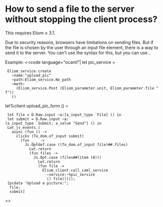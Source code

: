 =How to send a file to the server without stopping the client process?=

This requires Eliom ≥ 3.1.

Due to security reasons, browsers have limitations on sending files.
But if the file is chosen by the user through an input file element,
there is a way to send it to the server. You can't use the {{{server_function}}} syntax for this, but you can use
{{{Eliom_client.call_caml_service}}}.

Example:
<<code language="ocaml"|
let pic_service =
  Eliom_service.create
    ~name:"upload_pic"
    ~path:Eliom_service.No_path
    ~meth:
      (Eliom_service.Post (Eliom_parameter.unit, Eliom_parameter.file "f"))
    ()

let%client upload_pic_form () =
  let file = D.Raw.input ~a:[a_input_type `File] () in
  let submit = D.Raw.input ~a:[a_input_type `Submit; a_value "Send"] () in
  Lwt_js_events.(
    async (fun () ->
      clicks (To_dom.of_input submit)
        (fun _ _ ->
          Js.Optdef.case ((To_dom.of_input file)##.files)
            Lwt.return
            (fun files ->
              Js.Opt.case (files##(item (0)))
                Lwt.return
                (fun file ->
                  Eliom_client.call_caml_service
                    ~service:~%pic_service
                    () file)))));
  [pcdata "Upload a picture:";
   file;
   submit]
>>
